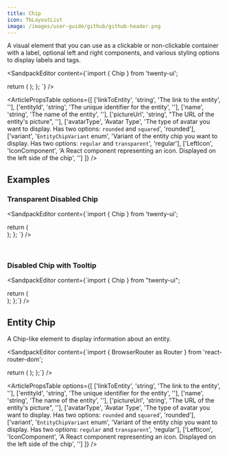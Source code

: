 ```yaml
---
title: Chip
icon: TbLayoutList
image: /images/user-guide/github/github-header.png
---
```


A visual element that you can use as a clickable or non-clickable container with a label, optional left and right components, and various styling options to display labels and tags.

<ArticleTabs label1="Usage" label2="Props">

<ArticleTab>

<SandpackEditor content={`import { Chip } from 'twenty-ui';

  return (
    <Chip
      size="large"
      label="Clickable Chip"
      clickable={true}
      variant="highlighted"
      accent="text-primary"
      leftComponent
      rightComponent
      maxWidth="200px"
      className
    />
  );
};
`} />

</ArticleTab>

<ArticleTab>

<ArticlePropsTable options={[
  ['linkToEntity', 'string', 'The link to the entity', ''],
  ['entityId', 'string', 'The unique identifier for the entity', ''],
  ['name', 'string', 'The name of the entity', ''],
  ['pictureUrl', 'string', "The URL of the entity's picture", ''],
  ['avatarType', 'Avatar Type', 'The type of avatar you want to display. Has two options: `rounded` and `squared`', 'rounded'],
  ['variant', '`EntityChipVariant` enum', 'Variant of the entity chip you want to display. Has two options: `regular` and `transparent`', 'regular'],
  ['LeftIcon', 'IconComponent', 'A React component representing an icon. Displayed on the left side of the chip', '']
]} />

</ArticleTab>
</ArticleTabs>

## Examples

### Transparent Disabled Chip

<SandpackEditor content={`import { Chip } from 'twenty-ui';

  return (
      <Chip 
      size="large"
      label="Transparent Disabled Chip"
      clickable={false}
      variant="rounded"
      accent="text-secondary"
      leftComponent
      rightComponent
      maxWidth="200px"
      className
      />    
  );
};
`} />

<br/>

### Disabled Chip with Tooltip

<SandpackEditor content={`import { Chip } from "twenty-ui";
  
  return (
      <Chip 
      size="large"
      label="Disabled chip that triggers a tooltip when overflowing."
      clickable={false}
      variant="regular"
      accent="text-primary"
      leftComponent
      rightComponent
      maxWidth="200px"
      className
      />    
  );
};`} />



## Entity Chip 

A Chip-like element to display information about an entity.

<ArticleTabs label1="Usage" label2="Props">

<ArticleTab>

<SandpackEditor content={`import { BrowserRouter as Router } from 'react-router-dom';

  return (
    <Router>
      <EntityChip
        linkToEntity="/entity-link"
        entityId="entityTest"
        name="Entity name"
        pictureUrl=""
        avatarType="rounded"
        variant="regular"
        LeftIcon={IconTwentyStar}
      />
    </Router>
  );
};`} />

</ArticleTab>

<ArticleTab>
  
<ArticlePropsTable options={[
  ['linkToEntity', 'string', 'The link to the entity', ''],
  ['entityId', 'string', 'The unique identifier for the entity', ''],
  ['name', 'string', 'The name of the entity', ''],
  ['pictureUrl', 'string', "The URL of the entity's picture", ''],
  ['avatarType', 'Avatar Type', 'The type of avatar you want to display. Has two options: `rounded` and `squared`', 'rounded'],
  ['variant', '`EntityChipVariant` enum', 'Variant of the entity chip you want to display. Has two options: `regular` and `transparent`', 'regular'],
  ['LeftIcon', 'IconComponent', 'A React component representing an icon. Displayed on the left side of the chip', '']
]} />

</ArticleTab>
</ArticleTabs>

<ArticleEditContent></ArticleEditContent>